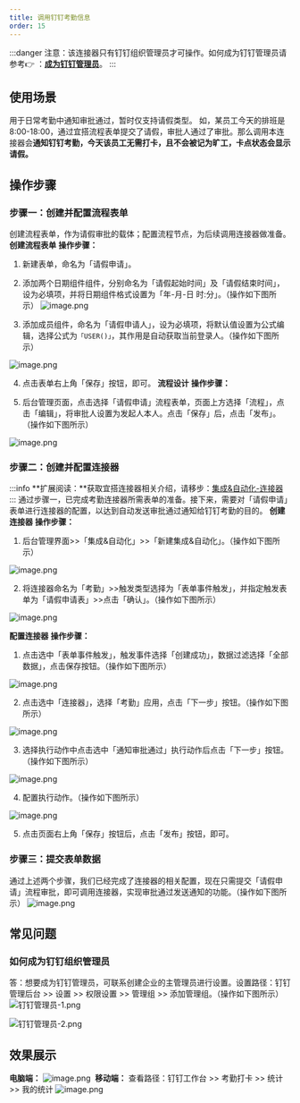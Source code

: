 ```yaml
---
title: 调用钉钉考勤信息
order: 15
---
```

:::danger
注意：该连接器只有钉钉组织管理员才可操作。如何成为钉钉管理员请参考👉 ：[**成为钉钉管理员**](#hOIss)。
:::
## 使用场景 
用于日常考勤中通知审批通过，暂时仅支持请假类型。
如，某员工今天的排班是 8:00-18:00，通过宜搭流程表单提交了请假，审批人通过了审批。那么调用本连接器会**通知钉钉考勤，今天该员工无需打卡，且不会被记为旷工，卡点状态会显示请假。**
## 操作步骤
### 步骤一：创建并配置流程表单
创建流程表单，作为请假审批的载体；配置流程节点，为后续调用连接器做准备。
**创建流程表单**
**操作步骤：**

1. 新建表单，命名为「请假申请」。
1. 添加两个日期组件组件，分别命名为「请假起始时间」及「请假结束时间」，设为必填项，并将日期组件格式设置为「年-月-日 时:分」。（操作如下图所示）
![image.png](https://gw.alicdn.com/imgextra/i4/O1CN01tPwnPg1N77YQmqMqt_!!6000000001522-2-tps-1920-945.png)
​


3. 添加成员组件，命名为「请假申请人」，设为必填项，将默认值设置为公式编辑，选择公式为`「USER()」`，其作用是自动获取当前登录人。（操作如下图所示）

![image.png](https://img.alicdn.com/imgextra/i2/O1CN01dWoGDC1rkuR4xNG60_!!6000000005670-2-tps-1920-950.png)
​


4. 点击表单右上角「保存」按钮，即可。
**流程设计**
**操作步骤：**

1. 后台管理页面，点击选择「请假申请」流程表单，页面上方选择「流程」，点击「编辑」，将审批人设置为发起人本人。点击「保存」后，点击「发布」。（操作如下图所示）

![image.png](https://img.alicdn.com/imgextra/i2/O1CN01V7PFuc1qKyOHMPNuw_!!6000000005478-2-tps-1920-949.png)
### 步骤二：创建并配置连接器
:::info
**扩展阅读：**获取宜搭连接器相关介绍，请移步：[集成&自动化-连接器](https://www.yuque.com/yida/support/zevvr1?view=doc_embed)
:::
通过步骤一，已完成考勤连接器所需表单的准备。接下来，需要对「请假申请」表单进行连接器的配置，以达到自动发送审批通过通知给钉钉考勤的目的。
**创建连接器**
**操作步骤：**

1. 后台管理界面>>「集成&自动化」>>「新建集成&自动化」。（操作如下图所示）

![image.png](https://img.alicdn.com/imgextra/i1/O1CN01FZLcaD20rcmXROV9p_!!6000000006903-2-tps-2878-1592.png)
​


2. 将连接器命名为「考勤」>>触发类型选择为「表单事件触发」，并指定触发表单为「请假申请表」>>点击「确认」。（操作如下图所示）

![image.png](https://img.alicdn.com/imgextra/i3/O1CN01wJw1dC1D5c5uqv2j9_!!6000000000165-2-tps-2876-1590.png)
​

**配置连接器**
**操作步骤：**

1. 点击选中「表单事件触发」，触发事件选择「创建成功」，数据过滤选择「全部数据」，点击保存按钮。（操作如下图所示）

![image.png](https://img.alicdn.com/imgextra/i1/O1CN01ydpMfR1Rpmdh45Bmo_!!6000000002161-2-tps-1920-949.png)
​


2. 点击选中「连接器」，选择「考勤」应用，点击「下一步」按钮。（操作如下图所示）

![image.png](https://img.alicdn.com/imgextra/i2/O1CN01CIQmVS1xUmBFUWeLb_!!6000000006447-2-tps-1920-950.png)
​


3. 选择执行动作中点击选中「通知审批通过」执行动作后点击「下一步」按钮。（操作如下图所示）

![image.png](https://img.alicdn.com/imgextra/i4/O1CN01SR3Wgi21spRQVfquq_!!6000000007041-2-tps-1920-948.png)
​


4. 配置执行动作。（操作如下图所示）

![image.png](https://img.alicdn.com/imgextra/i4/O1CN01qBGIS51o8wl8OCfFy_!!6000000005181-2-tps-1920-949.png)
​


5. 点击页面右上角「保存」按钮后，点击「发布」按钮，即可。
### 步骤三：提交表单数据
通过上述两个步骤，我们已经完成了连接器的相关配置，现在只需提交「请假申请」流程审批，即可调用连接器，实现审批通过发送通知的功能。（操作如下图所示）
![image.png](https://img.alicdn.com/imgextra/i4/O1CN01TRjoR51Y2VKs2rsGT_!!6000000003001-2-tps-1920-955.png)

## 常见问题
### 如何成为钉钉组织管理员
答：想要成为钉钉管理员，可联系创建企业的主管理员进行设置。设置路径：钉钉管理后台 >> 设置 >> 权限设置 >> 管理组 >> 添加管理组。（操作如下图所示）
![钉钉管理员-1.png](https://img.alicdn.com/imgextra/i2/O1CN01KNqzg21nh0bLVIFlV_!!6000000005120-2-tps-1919-864.png)
​

![钉钉管理员-2.png](https://img.alicdn.com/imgextra/i1/O1CN01RkjfVV1op5C8BA8fU_!!6000000005273-2-tps-1391-609.png)
## 效果展示
**电脑端：**
![image.png](https://img.alicdn.com/imgextra/i1/O1CN01h5waQR1I0dsFih0qx_!!6000000000831-2-tps-1920-1036.png)
​
**移动端：**
查看路径：钉钉工作台 >> 考勤打卡 >> 统计 >> 我的统计
![image.png](https://img.alicdn.com/imgextra/i1/O1CN01RsNUVM1dhn7Usx0X2_!!6000000003768-2-tps-458-917.png)

